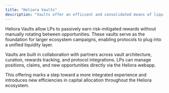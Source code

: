 ```yaml
---
title: "Heliora Vaults"
description: "Vaults offer an efficient and consolidated means of liquidity management"
---
```


Heliora Vaults allow LPs to passively earn risk-mitigated rewards without manually rotating between opportunities. These vaults serve as the foundation for larger ecosystem campaigns, enabling protocols to plug into a unified liquidity layer.

Vaults are built in collaboration with partners across vault architecture, curation, rewards tracking, and protocol integrations. LPs can manage positions, claims, and new opportunities directly via the Heliora webapp.

This offering marks a step toward a more integrated experience and introduces new efficiencies in capital allocation throughout the Heliora ecosystem.

